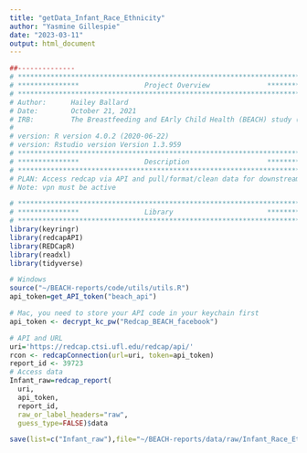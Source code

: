 ---
title: "getData_Infant_Race_Ethnicity"
author: "Yasmine Gillespie"
date: "2023-03-11"
output: html_document
---

```{r, include=FALSE}
##--------------
# **************************************************************************** #
# ***************                Project Overview              *************** #
# **************************************************************************** #
# Author:      Hailey Ballard
# Date:        October 21, 2021
# IRB:         The Breastfeeding and EArly Child Health (BEACH) study (IRB201601034)
#
# version: R version 4.0.2 (2020-06-22)
# version: Rstudio version Version 1.3.959
# **************************************************************************** #
# ***************                Description                   *************** #
# **************************************************************************** #
# PLAN: Access redcap via API and pull/format/clean data for downstream analysis.
# Note: vpn must be active
```


```{r, message=FALSE}
# **************************************************************************** #
# ***************                Library                       *************** #
# **************************************************************************** #
library(keyringr)
library(redcapAPI)
library(REDCapR)
library(readxl)
library(tidyverse)
```

```{r, message=FALSE}
# Windows
source("~/BEACH-reports/code/utils/utils.R")
api_token=get_API_token("beach_api")
```

```{r, message=FALSE}
# Mac, you need to store your API code in your keychain first
api_token <- decrypt_kc_pw("Redcap_BEACH_facebook")
```

```{r, message=FALSE}
# API and URL
uri='https://redcap.ctsi.ufl.edu/redcap/api/'
rcon <- redcapConnection(url=uri, token=api_token)
report_id <- 39723
# Access data
Infant_raw=redcap_report(
  uri,
  api_token,
  report_id,
  raw_or_label_headers="raw",
  guess_type=FALSE)$data

save(list=c("Infant_raw"),file="~/BEACH-reports/data/raw/Infant_Race_Ethnicity_raw.RData")
```
